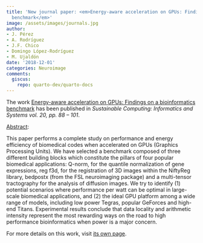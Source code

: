 ```yaml
---
title: 'New journal paper: <em>Energy-aware acceleration on GPUs: Findings on a bioinformatics
  benchmark</em>'
image: /assets/images/journals.jpg
author:
- J. Pérez
- A. Rodríguez
- J.F. Chico
- Domingo López-Rodríguez
- M. Ujaldón
date: '2018-12-01'
categories: Neuroimage
comments:
  giscus:
    repo: quarto-dev/quarto-docs
---
```


The work <u>Energy-aware acceleration on GPUs: Findings on a bioinformatics benchmark</u> has been published in <em><em>Sustainable Computing: Informatics and Systems</em> vol. 20, pp. 88 -- 101</em>.

<u>Abstract</u>:



This paper performs a complete study on performance and energy efficiency of biomedical codes when accelerated on GPUs (Graphics Processing Units). We have selected a benchmark composed of three different building blocks which constitute the pillars of four popular biomedical applications: Q-norm, for the quantile normalization of gene expressions, reg f3d, for the registration of 3D images within the NiftyReg library, bedpostx (from the FSL neuroimaging package) and a multi-tensor tractography for the analysis of diffusion images. We try to identify (1) potential scenarios where performance per watt can be optimal in large-scale biomedical applications, and (2) the ideal GPU platform among a wide range of models, including low power Tegras, popular GeForces and high-end Titans. Experimental results conclude that data locality and arithmetic intensity represent the most rewarding ways on the road to high performance bioinformatics when power is a major concern.




For more details on this work, visit <a href='/publications/journals/2018-gpu'>its own page</a>.
